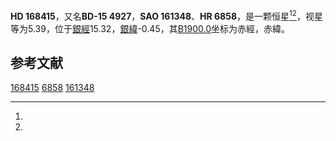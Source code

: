 {{Starbox begin
| name = HD 168415
}}
{{Starbox observe
| epoch = [[J2000.0|J2000.0]]
| constell = {{星座名待查}}<ref name=SIMBAD>{{cite web
 | url=http://simbad.u-strasbg.fr/simbad/sim-id?Ident=HR+6858
 | title =Pulsating variable Star
 | publisher=Centre de Données astronomiques de Strasbourg
 | work=SIMBAD
 | accessdate=2012-07-13}}</ref><ref name=DATA>{{cite web
 | url=http://vizier.u-strasbg.fr/viz-bin/VizieR-5?-out.add=.&-source=5050&-corr=PK=HR&-out.max=9999&HR=6858
 | title=VizieR Detailed Page
 | accessdate=2012-07-13
 | archive-date=2016-03-05
 | archive-url=https://web.archive.org/web/20160305042524/http://vizier.u-strasbg.fr/viz-bin/VizieR-5?-out.add=.&-source=5050&-corr=PK=HR&-out.max=9999&HR=6858
 | dead-url=no
 }}</ref>
| 星官 = 
| ra = {{RA|18|20|8.8}}<ref name=SIMBAD /><ref name=DATA />
| dec = {{DEC|-15|49|54}}<ref name=SIMBAD /><ref name=DATA />
| appmag_v = 5.39<ref name=SIMBAD /><ref name=DATA />
}}
{{Starbox character
| class = K4III<ref name=SIMBAD /><ref name=DATA />
| b-v = 1.47<ref name=SIMBAD /><ref name=DATA />
| u-b = 1.64<ref name=SIMBAD /><ref name=DATA />
| r-i = <ref name=SIMBAD /><ref name=DATA />
| variable = 
}}
{{Starbox astrometry
| radial_v = 1.64
| prop_mo_ra = 31
| parallax = 
| p_error = 
}}
{{Starbox catalog
| names =BD-15 4927，[[SAO星表|SAO]] 161348，[[HD星表|HD]] 168415，[[HR星表|HR]] 6858}}
{{Starbox reference |Simbad=HR+6858}}
{{Starbox end}}

'''HD 168415'''，又名'''BD-15 4927'''，'''SAO 161348'''、'''HR 6858'''，是一颗恒星<ref name=SIMBAD /><ref name=DATA />，视星等为5.39，位于[[銀道座標系|銀經]]15.32，[[銀道座標系|銀緯]]-0.45，其[[B1900.0|B1900.0]]坐标为赤經{{RA|18|14|23.3}}，赤緯{{DEC|-15|-0.45|21}}。

== 参考文献 ==
{{reflist}}

{{star-stub}}

[[Category:HD和HDE天體|168415]]
[[Category:HR天體|6858]]
[[Category:SAO天體|161348]]
